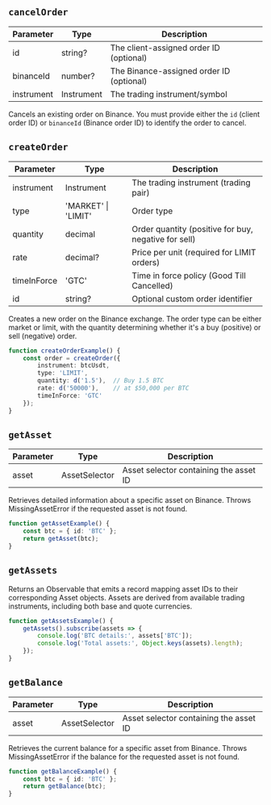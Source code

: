## `cancelOrder`

| Parameter | Type | Description |
|-----------|------|-------------|
| id | string? | The client-assigned order ID (optional) |
| binanceId | number? | The Binance-assigned order ID (optional) |
| instrument | Instrument | The trading instrument/symbol |

Cancels an existing order on Binance. You must provide either the `id` (client order ID) or `binanceId` (Binance order ID) to identify the order to cancel.

## `createOrder`

| Parameter | Type | Description |
|-----------|------|-------------|
| instrument | Instrument | The trading instrument (trading pair) |
| type | 'MARKET' \| 'LIMIT' | Order type |
| quantity | decimal | Order quantity (positive for buy, negative for sell) |
| rate | decimal? | Price per unit (required for LIMIT orders) |
| timeInForce | 'GTC' | Time in force policy (Good Till Cancelled) |
| id | string? | Optional custom order identifier |

Creates a new order on the Binance exchange. The order type can be either market or limit, with the quantity determining whether it's a buy (positive) or sell (negative) order.

```typescript
function createOrderExample() {
    const order = createOrder({
        instrument: btcUsdt,
        type: 'LIMIT',
        quantity: d('1.5'),  // Buy 1.5 BTC
        rate: d('50000'),    // at $50,000 per BTC
        timeInForce: 'GTC'
    });
}
```

## `getAsset`

| Parameter | Type | Description |
|-----------|------|-------------|
| asset | AssetSelector | Asset selector containing the asset ID |

Retrieves detailed information about a specific asset on Binance. Throws MissingAssetError if the requested asset is not found.

```typescript
function getAssetExample() {
    const btc = { id: 'BTC' };
    return getAsset(btc);
}
```

## `getAssets`

Returns an Observable that emits a record mapping asset IDs to their corresponding Asset objects. Assets are derived from available trading instruments, including both base and quote currencies.

```typescript
function getAssetsExample() {
    getAssets().subscribe(assets => {
        console.log('BTC details:', assets['BTC']);
        console.log('Total assets:', Object.keys(assets).length);
    });
}
```

## `getBalance`

| Parameter | Type | Description |
|-----------|------|-------------|
| asset | AssetSelector | Asset selector containing the asset ID |

Retrieves the current balance for a specific asset from Binance. Throws MissingAssetError if the balance for the requested asset is not found.

```typescript
function getBalanceExample() {
    const btc = { id: 'BTC' };
    return getBalance(btc);
}
```